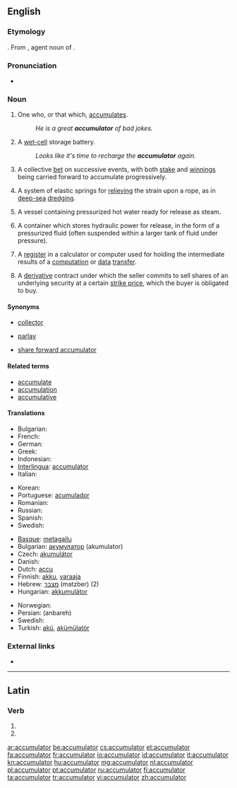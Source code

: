 ==English==

===Etymology===
{{suffix|accumulate|or}}. From {{etyl|la}} {{term|lang=la|accumulator|accumulātor}}, agent noun of {{term|lang=la|accumulo|accumulō|pile up}}.

===Pronunciation===
* {{audio|en-us-accumulator.ogg|Audio (US)}}

===Noun===
{{en-noun}}

# One who, or that which, [[accumulate]]s.
#: ''He is a great '''accumulator''' of bad jokes.''
# {{British}} A [[wet cell|wet-cell]] storage battery.
#: ''Looks like it's time to recharge the '''accumulator''' again.''
# {{betting}} A collective [[bet]] on successive events, with both [[stake]] and [[winnings]] being carried forward to accumulate progressively.
# {{mechanics}} A system of elastic springs for [[relieve|relieving]] the strain upon a rope, as in [[deep-sea]] [[dredging]].
# {{manufacturing}} A vessel containing pressurized hot water ready for release as steam.
# {{engineering|hydraulics}} A container which stores hydraulic power for release, in the form of a pressurized fluid (often suspended within a larger tank of fluid under pressure).
# {{computer science}} A [[register]] in a calculator or computer used for holding the intermediate results of a [[computation]] or [[data]] [[transfer]].
# {{finance}} A [[derivative]] contract under which the seller commits to sell shares of an underlying security at a certain [[strike price]], which the buyer is obligated to buy.

====Synonyms====
* {{sense|one who or that which accumulates}} [[collector]]
* {{sense|serial bet}} [[parlay]]
* {{sense|derivative contract}} [[share forward accumulator]]

====Related terms====
* [[accumulate]]
* [[accumulation]]
* [[accumulative]]

====Translations====

{{trans-top|one who or that which accumulates}}
* Bulgarian: {{t+|bg|акумулатор}}
* French: {{t+|fr|accumulateur|m}}
* German: {{t+|de|Akkumulator|m}}
* Greek: {{t+|el|συσσωρευτής|m|tr=sisoreftís}}
* Indonesian: {{t-|id|akumulator|xs=Indonesian}}
* [[Interlingua]]: [[accumulator]]
* Italian: {{t+|it|accumulatore|m}}
{{trans-mid}}
* Korean: {{t|ko|축적자|tr=chukjeokja|sc=Hang}}
* Portuguese: [[acumulador]] {{m}}
* Romanian: {{t|ro|acumulator}}
* Russian: {{t+|ru|аккумулятор|m|tr=akkumuljátor}}
* Spanish: {{t+|es|acumulador|m}}
* Swedish: {{t+|sv|ackumulator}}
{{trans-bottom}}

{{checktrans-top}}
* [[Basque]]: [[metagailu]]
* Bulgarian: [[акумулатор]] (akumulator) {{m}}
* Czech: [[akumulátor]] {{m}}
* Danish: {{t|da|akkumulator}}
* Dutch: [[accu]]
* Finnish: [[akku]], [[varaaja]]
* Hebrew: [[מצבר]] (matzber) {{m}} (2)
* Hungarian: [[akkumulátor]]
{{trans-mid}}
* Norwegian: {{t|no|akkumulator}}
* Persian: {{fa-Arab|[[انباره]]}} (anbareh)
* Swedish: {{t+|sv|ackumulator}}
* Turkish: [[akü]], [[akümülatör]]
{{trans-bottom}}

===External links===
* {{pedialite|dab=accumulator}}

----

==Latin==

===Verb===
{{la-verb-form|accumulātor}}

# {{conjugation of|accumulo|accumulō|2|s|fut|pass|imp|lang=la}}
# {{conjugation of|accumulo|accumulō|3|s|fut|pass|imp|lang=la}}

[[ar:accumulator]]
[[be:accumulator]]
[[cs:accumulator]]
[[et:accumulator]]
[[fa:accumulator]]
[[fr:accumulator]]
[[io:accumulator]]
[[id:accumulator]]
[[it:accumulator]]
[[kn:accumulator]]
[[hu:accumulator]]
[[mg:accumulator]]
[[nl:accumulator]]
[[pl:accumulator]]
[[pt:accumulator]]
[[ru:accumulator]]
[[fi:accumulator]]
[[ta:accumulator]]
[[tr:accumulator]]
[[vi:accumulator]]
[[zh:accumulator]]